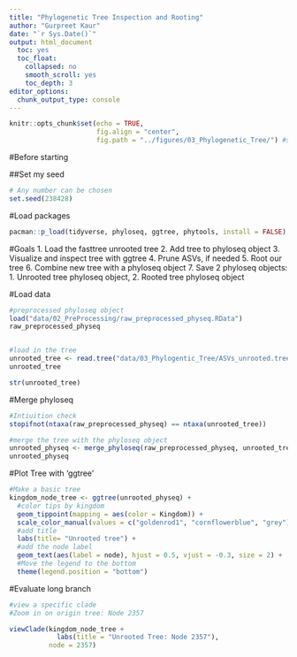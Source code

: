 ```yaml
---
title: "Phylogenetic Tree Inspection and Rooting"
author: "Gurpreet Kaur"
date: "`r Sys.Date()`"
output: html_document
  toc: yes
  toc_float:
    collapsed: no
    smooth_scroll: yes
    toc_depth: 3
editor_options: 
  chunk_output_type: console
---
```


```r
knitr::opts_chunk$set(echo = TRUE, 
                      fig.align = "center",
                      fig.path = "../figures/03_Phylogenetic_Tree/") #send any figure output to this folder
```

#Before starting

##Set my seed
```r
# Any number can be chosen
set.seed(238428)
```


#Load packages
```r
pacman::p_load(tidyverse, phyloseq, ggtree, phytools, install = FALSE)
```


#Goals
1. Load the fasttree unrooted tree
2. Add tree to phyloseq object
3. Visualize and inspect tree with ggtree
4. Prune ASVs, if needed
5. Root our tree
6. Combine new tree with a phyloseq object
7. Save 2 phyloseq objects: 1. Unrooted tree phyloseq object, 2. Rooted tree phyloseq object


#Load data
```r
#preprocessed phyloseq object
load("data/02_PreProcessing/raw_preprocessed_physeq.RData")
raw_preprocessed_physeq


#load in the tree
unrooted_tree <- read.tree("data/03_Phylogentic_Tree/ASVs_unrooted.tree")
unrooted_tree

str(unrooted_tree)
```

#Merge phyloseq
```r
#Intiuition check
stopifnot(ntaxa(raw_preprocessed_physeq) == ntaxa(unrooted_tree))

#merge the tree with the phyloseq object
unrooted_physeq <- merge_phyloseq(raw_preprocessed_physeq, unrooted_tree)
unrooted_physeq
```

#Plot Tree with 'ggtree'
```r
#Make a basic tree
kingdom_node_tree <- ggtree(unrooted_physeq) +
  #color tips by kingdom
  geom_tippoint(mapping = aes(color = Kingdom)) +
  scale_color_manual(values = c("goldenrod1", "cornflowerblue", "grey")) +
  #add title
  labs(title= "Unrooted tree") +
  #add the node label
  geom_text(aes(label = node), hjust = 0.5, vjust = -0.3, size = 2) +
  #Move the legend to the bottom
  theme(legend.position = "bottom")
```

#Evaluate long branch
```r
#view a specific clade
#Zoom in on origin tree: Node 2357

viewClade(kingdom_node_tree +
            labs(title = "Unrooted Tree: Node 2357"),
          node = 2357)

```







